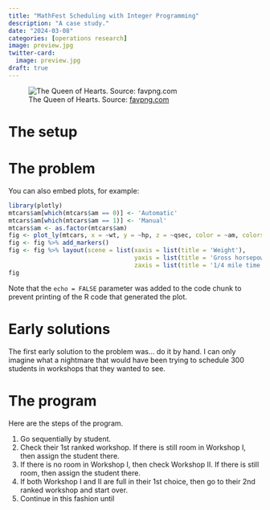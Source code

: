 ```yaml
---
title: "MathFest Scheduling with Integer Programming"
description: "A case study."
date: "2024-03-08"
categories: [operations research]
image: preview.jpg
twitter-card: 
  image: preview.jpg
draft: true
---
```


![The Queen of Hearts. Source: [favpng.com](https://img.favpng.com/4/10/10/queen-of-hearts-playing-card-stock-photography-png-favpng-iXdcRx6K22ngYDUxhZ7DaSYfu.jpg)](preview.jpg "The Queen of Hearts"){.preview-image}

# The setup

# The problem


You can also embed plots, for example:

```r
library(plotly)
mtcars$am[which(mtcars$am == 0)] <- 'Automatic'
mtcars$am[which(mtcars$am == 1)] <- 'Manual'
mtcars$am <- as.factor(mtcars$am)
fig <- plot_ly(mtcars, x = ~wt, y = ~hp, z = ~qsec, color = ~am, colors = c('#BF382A', '#0C4B8E'))
fig <- fig %>% add_markers()
fig <- fig %>% layout(scene = list(xaxis = list(title = 'Weight'),
                                   yaxis = list(title = 'Gross horsepower'),
                                   zaxis = list(title = '1/4 mile time')))
fig
```

Note that the `echo = FALSE` parameter was added to the code chunk to prevent printing of the R code that generated the plot.

# Early solutions

The first early solution to the problem was... do it by hand.  I can only imagine what a nightmare that would have been trying to schedule 300 students in workshops that they wanted to see.

# The program

Here are the steps of the program.

1. Go sequentially by student.
2. Check their 1st ranked workshop. If there is still room in Workshop I, then assign the student there.
3. If there is no room in Workshop I, then check Workshop II.  If there is still room, then assign the student there.
4. If both Workshop I and II are full in their 1st choice, then go to their 2nd ranked workshop and start over.
5. Continue in this fashion until 


